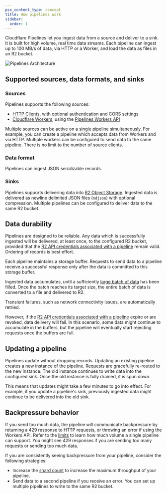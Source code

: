 ```yaml
---
pcx_content_type: concept
title: How pipelines work
sidebar:
  order: 1
---
```


Cloudflare Pipelines let you ingest data from a source and deliver to a sink. It is built for high volume, real time data streams. Each pipeline can ingest up to 100 MB/s of data, via HTTP or a Worker, and load the data as files in an R2 bucket.

![Pipelines Architecture](~/assets/images/pipelines/architecture.png)

## Supported sources, data formats, and sinks

### Sources
Pipelines supports the following sources:
* [HTTP Clients](/pipelines/build-with-pipelines/sources/http), with optional authentication and CORS settings
* [Cloudflare Workers](/workers/), using the [Pipelines Workers API](/pipelines/build-with-pipelines/sources/workers-apis)

Multiple sources can be active on a single pipeline simultaneously. For example, you can create a pipeline which accepts data from Workers and via HTTP. Multiple workers can be configured to send data to the same pipeline. There is no limit to the number of source clients.

### Data format
Pipelines can ingest JSON serializable records.

### Sinks
Pipelines supports delivering data into [R2 Object Storage](/r2/). Ingested data is delivered as newline delimited JSON files (`ndjson`) with optional compression. Multiple pipelines can be configured to deliver data to the same R2 bucket.

## Data durability
Pipelines are designed to be reliable. Any data which is successfully ingested will be delivered, at least once, to the configured R2 bucket, provided that the [R2 API credentials associated with a pipeline](/r2/api/tokens/) remain valid. Ordering of records is best effort.

Each pipeline maintains a storage buffer. Requests to send data to a pipeline receive a successful response only after the data is committed to this storage buffer.

Ingested data accumulates, until a sufficiently [large batch of data](/pipelines/build-with-pipelines/output-settings/#customize-batch-behavior) has been filled. Once the batch reaches its target size, the entire batch of data is converted to a file and delivered to R2.

Transient failures, such as network connectivity issues, are automatically retried.

However, if the [R2 API credentials associated with a pipeline](/r2/api/tokens/) expire or are revoked, data delivery will fail. In this scenario, some data might continue to accumulate in the buffers, but the pipeline will eventually start rejecting requests once the buffers are full.

## Updating a pipeline
Pipelines update without dropping records. Updating an existing pipeline creates a new instance of the pipeline. Requests are gracefully re-routed to the new instance. The old instance continues to write data into the configured sink. Once the old instance is fully drained, it is spun down.

This means that updates might take a few minutes to go into effect. For example, if you update a pipeline's sink, previously ingested data might continue to be delivered into the old sink.

## Backpressure behavior
If you send too much data, the pipeline will communicate backpressure by returning a 429 response to HTTP requests, or throwing an error if using the Workers API. Refer to the [limits](/pipelines/platform/limits) to learn how much volume a single pipeline can support. You might see 429 responses if you are sending too many requests or sending too much data.

If you are consistently seeing backpressure from your pipeline, consider the following strategies:
* Increase the [shard count](/pipelines/build-with-pipelines/shards) to increase the maximum throughput of your pipeline.
* Send data to a second pipeline if you receive an error. You can set up multiple pipelines to write to the same R2 bucket.

